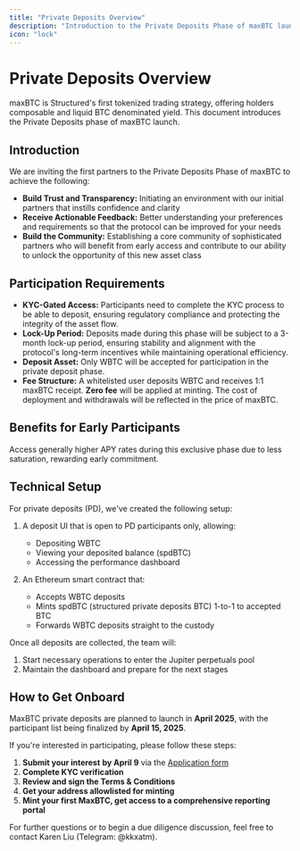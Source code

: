```yaml
---
title: "Private Deposits Overview"
description: "Introduction to the Private Deposits Phase of maxBTC launch"
icon: "lock"
---
```


# Private Deposits Overview

maxBTC is Structured's first tokenized trading strategy, offering holders composable and liquid BTC denominated yield. This document introduces the Private Deposits phase of maxBTC launch.

## Introduction

We are inviting the first partners to the Private Deposits Phase of maxBTC to achieve the following:

- **Build Trust and Transparency:** Initiating an environment with our initial partners that instills confidence and clarity
- **Receive Actionable Feedback:** Better understanding your preferences and requirements so that the protocol can be improved for your needs
- **Build the Community:** Establishing a core community of sophisticated partners who will benefit from early access and contribute to our ability to unlock the opportunity of this new asset class

## Participation Requirements

- **KYC-Gated Access:** Participants need to complete the KYC process to be able to deposit, ensuring regulatory compliance and protecting the integrity of the asset flow.
- **Lock-Up Period:** Deposits made during this phase will be subject to a 3-month lock-up period, ensuring stability and alignment with the protocol's long-term incentives while maintaining operational efficiency.
- **Deposit Asset:** Only WBTC will be accepted for participation in the private deposit phase.
- **Fee Structure:** A whitelisted user deposits WBTC and receives 1:1 maxBTC receipt. **Zero fee** will be applied at minting. The cost of deployment and withdrawals will be reflected in the price of maxBTC.

## Benefits for Early Participants

<Card title="Enhanced Early-Adopter Yield" icon="chart-line" className="w-full mb-4">
  Access generally higher APY rates during this exclusive phase due to less saturation, rewarding early commitment.
</Card>

## Technical Setup

For private deposits (PD), we've created the following setup:

1. A deposit UI that is open to PD participants only, allowing:
   - Depositing WBTC
   - Viewing your deposited balance (spdBTC)
   - Accessing the performance dashboard

2. An Ethereum smart contract that:
   - Accepts WBTC deposits
   - Mints spdBTC (structured private deposits BTC) 1-to-1 to accepted BTC
   - Forwards WBTC deposits straight to the custody

Once all deposits are collected, the team will:
1. Start necessary operations to enter the Jupiter perpetuals pool
2. Maintain the dashboard and prepare for the next stages

## How to Get Onboard

MaxBTC private deposits are planned to launch in **April 2025**, with the participant list being finalized by **April 15, 2025**.

If you're interested in participating, please follow these steps:

1. **Submit your interest** **by April 9** via the [Application form](https://forms.gle/9cCjRwgad6Z6QPCx6)
2. **Complete KYC verification**
3. **Review and sign the Terms & Conditions**
4. **Get your address allowlisted for minting**
5. **Mint your first MaxBTC, get access to a comprehensive reporting portal**

For further questions or to begin a due diligence discussion, feel free to contact Karen Liu (Telegram: @kkxatm). 